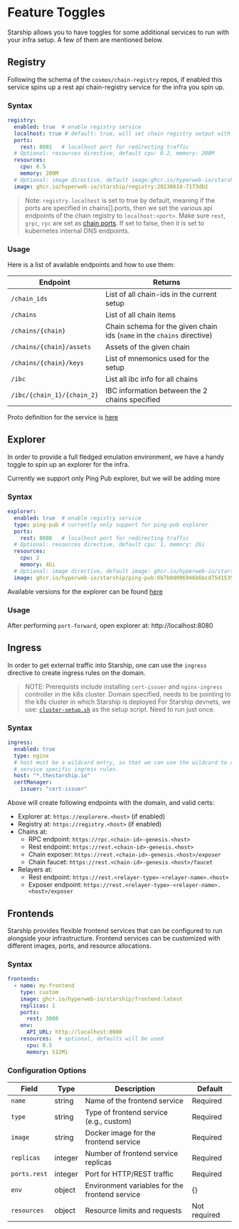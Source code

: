 # Feature Toggles

Starship allows you to have toggles for some additional
services to run with your infra setup. A few of them are
mentioned below.

## Registry

Following the schema of the `cosmos/chain-registry` repos,
if enabled this service spins up a rest api chain-registry service
for the infra you spin up.

### Syntax

```yaml
registry:
  enabled: true  # enable registry service
  localhost: true # default: true, will set chain registry output with api endpoints pointing to localhost, using the chains[].ports for localhost endpoints
  ports:
    rest: 8081   # localhost port for redirecting traffic
  # Optional: resources directive, default cpu: 0.2, memory: 200M
  resources:
    cpu: 0.5
    memory: 200M
  # Optional: image directive, default image:ghcr.io/hyperweb-io/starship/registry:20230614-7173db2
  image: ghcr.io/hyperweb-io/starship/registry:20230614-7173db2
```

> Note: `registry.localhost` is set to true by default, meaning if the ports are specified in chains[].ports, then we set the various api endpoints of the chain registry to `localhost:<port>`. Make sure `rest`, `grpc`, `rpc` are set as [chain ports](https://starship.cosmology.tech/config/chains#ports). If set to false, then it is set to kubernetes internal DNS endpoints.

### Usage

Here is a list of available endpoints and how to use them:

| Endpoint                      | Returns
| ----------------------------- |----------------------------------------------------------------------------
| `/chain_ids`                  | List of all chain-ids in the current setup
|`/chains`                      | List of all chain items
| `/chains/{chain}`             | Chain schema for the given chain ids (`name` in the `chains` directive)
| `/chains/{chain}/assets`      | Assets of the given chain
| `/chains/{chain}/keys`        | List of mnemonics used for the setup
| `/ibc`                        | List all ibc info for all chains
| `/ibc/{chain_1}/{chain_2}`    | IBC information between the 2 chains specified

Proto definition for the service is [here](https://github.com/hyperweb-io/starship/blob/main/starship/proto/registry/service.proto)

## Explorer
In order to provide a full fledged emulation environment, we have
a handy toggle to spin up an explorer for the infra.

Currently we support only Ping Pub explorer, but we will be adding more

### Syntax

```yaml
explorer:
  enabled: true  # enable registry service
  type: ping-pub # currently only support for ping-pub explorer
  ports:
    rest: 8080   # localhost port for redirecting traffic
  # Optional: resources directive, default cpu: 1, memory: 2Gi
  resources:
    cpu: 2
    memory: 4Gi
  # Optional: image directive, default image: ghcr.io/hyperweb-io/starship/ping-pub:6b7b0d096946b6bcd75d15350c7345da0d4576db
  image: ghcr.io/hyperweb-io/starship/ping-pub:6b7b0d096946b6bcd75d15350c7345da0d4576db
```

Available versions for the explorer can be found [here](https://github.com/hyperweb-io/starship/pkgs/container/starship%2Fexposer/versions?filters%5Bversion_type%5D=tagged)

### Usage

After performing `port-forward`, open explorer at: http://localhost:8080

## Ingress
In order to get external traffic into Starship, one can use the `ingress` directive to
create ingress rules on the domain.

> NOTE: Prerequists include installing `cert-issuer` and `nginx-ingress` controller in the k8s cluster.
Domain specified, needs to be pointing to the k8s cluster in which Starship is deployed
For Starship devnets, we use: [`cluster-setup.sh`](https://github.com/hyperweb-io/starship/blob/main/starship/scripts/cluster-setup.sh)
as the setup script. Need to run just once.

### Syntax
```yaml
ingress:
  enabled: true
  type: nginx
  # host must be a wildcard entry, so that we can use the wildcard to create
  # service specific ingress rules.
  host: "*.thestarship.io"
  certManager:
    issuer: "cert-issuer"
```

Above will create following endpoints with the domain, and valid certs:
* Explorer at: `https://explorere.<host>` (if enabled)
* Registry at: `https://registry.<host>` (if enabled)
* Chains at:
  * RPC endpoint: `https://rpc.<chain-id>-genesis.<host>`
  * Rest endpoint: `https://rest.<chain-id>-genesis.<host>`
  * Chain exposer: `https://rest.<chain-id>-genesis.<host>/exposer`
  * Chain faucet: `https://rest.<chain-id>-genesis.<host>/faucet`
* Relayers at:
  * Rest endpoint: `https://rest.<relayer-type>-<relayer-name>.<host>`
  * Exposer endpoint: `https://rest.<relayer-type>-<relayer-name>.<host>/exposer`

## Frontends
Starship provides flexible frontend services that can be configured to run alongside your infrastructure.
Frontend services can be customized with different images, ports, and resource allocations.

### Syntax

```yaml
frontends:
  - name: my-frontend
    type: custom
    image: ghcr.io/hyperweb-io/starship/frontend:latest
    replicas: 1
    ports:
      rest: 3000
    env:
      API_URL: http://localhost:8080
    resources:  # optional, defaults will be used
      cpu: 0.5
      memory: 512Mi
```

### Configuration Options

| Field | Type | Description | Default |
|-------|------|-------------|---------|
| `name` | string | Name of the frontend service | Required |
| `type` | string | Type of frontend service (e.g., custom) | Required |
| `image` | string | Docker image for the frontend service | Required |
| `replicas` | integer | Number of frontend service replicas | Required |
| `ports.rest` | integer | Port for HTTP/REST traffic | Required |
| `env` | object | Environment variables for the frontend service | {} |
| `resources` | object | Resource limits and requests | Not required |
